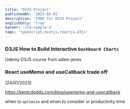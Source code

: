```yaml
---
title: 'D3JS Project'
publishedAt: '2023-02-01'
description: 'TODO for D3JS Project'
englishOnly: 'true'
banner: 'cld-sample-2'
tags: 'typescript,nextjs,reactjs,d3js'
---
```


### D3JS How to Build Interactive `Dashboard Charts`

Udemy D3JS course from adam janes

### React useMemo and useCallback trade off

(24/01/2023)

https://kentcdodds.com/blog/usememo-and-usecallback

when to `optimize` and when to consider ur productivity time
